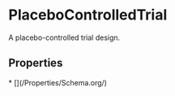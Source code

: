 
# PlaceboControlledTrial

A placebo-controlled trial design.

## Properties

<Grid>
* [](/Properties/Schema.org/)

</Grid>

